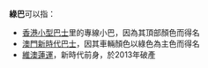 '''綠巴'''可以指：
* [[香港小型巴士|香港小型巴士]]里的專線小巴，因為其頂部顏色而得名
* [[澳門新時代公共汽車股份有限公司|澳門新時代巴士]]，因其車輛顏色以綠色為主色而得名
* [[維澳蓮運|維澳蓮運]]，新時代前身，於2013年破產

{{disambig|cat=二字消歧義}}